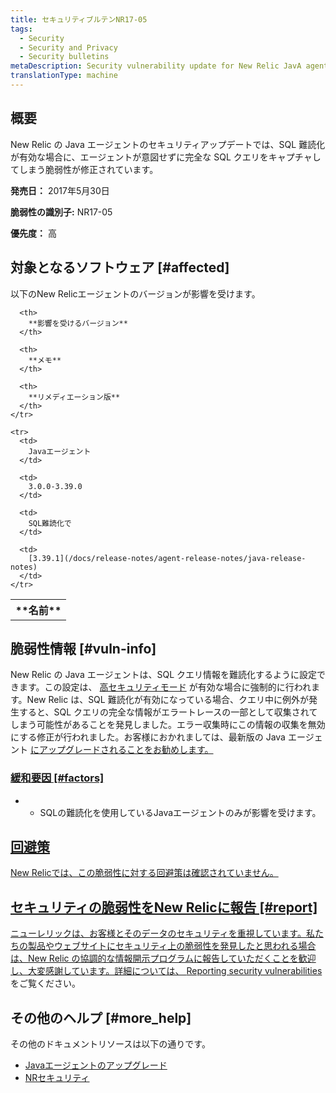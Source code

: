 ```yaml
---
title: セキュリティブルテンNR17-05
tags:
  - Security
  - Security and Privacy
  - Security bulletins
metaDescription: Security vulnerability update for New Relic JavA agent.
translationType: machine
---
```


## 概要

New Relic の Java エージェントのセキュリティアップデートでは、SQL 難読化が有効な場合に、エージェントが意図せずに完全な SQL クエリをキャプチャしてしまう脆弱性が修正されています。

**発売日：** 2017年5月30日

**脆弱性の識別子:** NR17-05

**優先度：** 高

## 対象となるソフトウェア [#affected]

以下のNew Relicエージェントのバージョンが影響を受けます。

<table>
  <tbody>
    <tr>
      <th>
        **名前**
      </th>

      <th>
        **影響を受けるバージョン**
      </th>

      <th>
        **メモ**
      </th>

      <th>
        **リメディエーション版**
      </th>
    </tr>

    <tr>
      <td>
        Javaエージェント
      </td>

      <td>
        3.0.0-3.39.0
      </td>

      <td>
        SQL難読化で
      </td>

      <td>
        [3.39.1](/docs/release-notes/agent-release-notes/java-release-notes)
      </td>
    </tr>
  </tbody>
</table>

## 脆弱性情報 [#vuln-info]

New Relic の Java エージェントは、SQL クエリ情報を難読化するように設定できます。この設定は、 [高セキュリティモード](/docs/agents/manage-apm-agents/configuration/high-security-mode) が有効な場合に強制的に行われます。New Relic は、SQL 難読化が有効になっている場合、クエリ中に例外が発生すると、SQL クエリの完全な情報がエラートレースの一部として収集されてしまう可能性があることを発見しました。エラー収集時にこの情報の収集を無効にする修正が行われました。お客様におかれましては、最新版の Java エージェント [にアップグレードされることをお勧めします。](/docs/release-notes/agent-release-notes/java-release-notes)

### [緩和要因 \[#factors\]](/docs/release-notes/agent-release-notes/java-release-notes)

* * SQLの難読化を使用しているJavaエージェントのみが影響を受けます。

## [回避策](/docs/release-notes/agent-release-notes/java-release-notes)

[New Relicでは、この脆弱性に対する回避策は確認されていません。](/docs/release-notes/agent-release-notes/java-release-notes)

## [セキュリティの脆弱性をNew Relicに報告 \[#report\]](/docs/release-notes/agent-release-notes/java-release-notes)

[ニューレリックは、お客様とそのデータのセキュリティを重視しています。私たちの製品やウェブサイトにセキュリティ上の脆弱性を発見したと思われる場合は、New Relic の協調的な情報開示プログラムに報告していただくことを歓迎し、大変感謝しています。詳細については、 ](/docs/release-notes/agent-release-notes/java-release-notes)[Reporting security vulnerabilities](/docs/security/new-relic-security/data-privacy/reporting-security-vulnerabilities) をご覧ください。

## その他のヘルプ [#more_help]

その他のドキュメントリソースは以下の通りです。

* [Javaエージェントのアップグレード](/docs/agents/java-agent/installation/upgrade-java-agent)
* [NRセキュリティ](https://newrelic.com/security "新しいウィンドウにリンクが開きます。")
